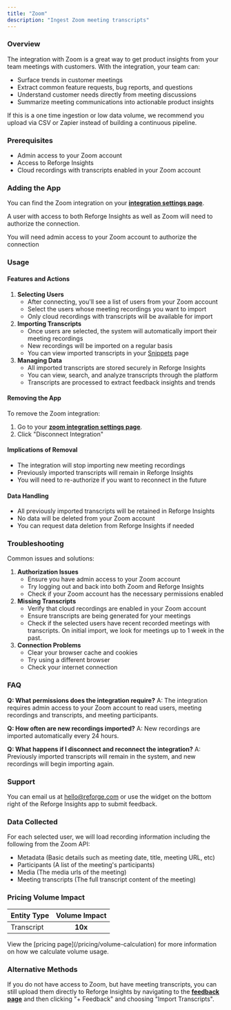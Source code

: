 ```yaml
---
title: "Zoom"
description: "Ingest Zoom meeting transcripts"
---
```


### Overview

The integration with Zoom is a great way to get product insights from your team meetings with customers. With the integration, your team can:

- Surface trends in customer meetings
- Extract common feature requests, bug reports, and questions
- Understand customer needs directly from meeting discussions
- Summarize meeting communications into actionable product insights

<Note>
  If this is a one time ingestion or low data volume, we recommend you upload via
  CSV or Zapier instead of building a continuous pipeline.
</Note>

### Prerequisites

- Admin access to your Zoom account
- Access to Reforge Insights
- Cloud recordings with transcripts enabled in your Zoom account

### Adding the App

You can find the Zoom integration on your [**integration settings page**](https://insights.reforge.com/w/default/settings/integrations/zoom).

A user with access to both Reforge Insights as well as Zoom will need to authorize the connection.

<Note>
  You will need admin access to your Zoom account to authorize the connection
</Note>

<Steps>
  <Step title='Go to "Settings"'>

  </Step>
  <Step title='Click "Integrations" in the navigation menu'>

  </Step>
  <Step title='Click "Zoom"'>

  </Step>
  <Step title='Click "Connect"'>

  </Step>
  <Step title="If necessary, log in to Zoom using the appropriate account">

  </Step>
  <Step title="Review and approve the permissions requested">

  </Step>
  <Step title="Once confirmed, you will be returned to Reforge Insights where you can select users for which to import meeting recording transcripts">

  </Step>
</Steps>

### Usage

#### Features and Actions

1. **Selecting Users**
   - After connecting, you'll see a list of users from your Zoom account
   - Select the users whose meeting recordings you want to import
   - Only cloud recordings with transcripts will be available for import
2. **Importing Transcripts**
   - Once users are selected, the system will automatically import their meeting recordings
   - New recordings will be imported on a regular basis
   - You can view imported transcripts in your [Snippets](https://docs.monterey.ai/snippets) page
3. **Managing Data**
   - All imported transcripts are stored securely in Reforge Insights
   - You can view, search, and analyze transcripts through the platform
   - Transcripts are processed to extract feedback insights and trends

#### Removing the App

To remove the Zoom integration:

1. Go to your [**zoom integration settings page**](https://insights.reforge.com/w/default/settings/integrations/zoom).
2. Click "Disconnect Integration"

#### Implications of Removal

- The integration will stop importing new meeting recordings
- Previously imported transcripts will remain in Reforge Insights
- You will need to re-authorize if you want to reconnect in the future

#### Data Handling

- All previously imported transcripts will be retained in Reforge Insights
- No data will be deleted from your Zoom account
- You can request data deletion from Reforge Insights if needed

### Troubleshooting

Common issues and solutions:

1. **Authorization Issues**
   - Ensure you have admin access to your Zoom account
   - Try logging out and back into both Zoom and Reforge Insights
   - Check if your Zoom account has the necessary permissions enabled
2. **Missing Transcripts**
   - Verify that cloud recordings are enabled in your Zoom account
   - Ensure transcripts are being generated for your meetings
   - Check if the selected users have recent recorded meetings with transcripts. On initial import, we look for meetings up to 1 week in the past.
3. **Connection Problems**
   - Clear your browser cache and cookies
   - Try using a different browser
   - Check your internet connection

### FAQ

**Q: What permissions does the integration require?**
A: The integration requires admin access to your Zoom account to read users, meeting recordings and transcripts, and meeting participants.

**Q: How often are new recordings imported?**
A: New recordings are imported automatically every 24 hours.

**Q: What happens if I disconnect and reconnect the integration?**
A: Previously imported transcripts will remain in the system, and new recordings will begin importing again.

### Support

You can email us at [hello@reforge.com](mailto:hello@reforge.com) or use the widget on the bottom right of the Reforge Insights app to submit feedback.

### Data Collected

For each selected user, we will load recording information including the following from the Zoom API:

- Metadata (Basic details such as meeting date, title, meeting URL, etc)
- Participants (A list of the meeting's participants)
- Media (The media urls of the meeting)
- Meeting transcripts (The full transcript content of the meeting)

### Pricing Volume Impact

| Entity Type | Volume Impact |
| :---------- | :-----------: |
| Transcript  | **10x**       |

<Info>
  View the [pricing page](/pricing/volume-calculation) for more information on
  how we calculate volume usage.
</Info>

### Alternative Methods

If you do not have access to Zoom, but have meeting transcripts, you can still upload them directly to Reforge Insights by navigating to the
[**feedback page**](https://insights.reforge.com/w/default/snippets/feedback) and then clicking "\+ Feedback" and choosing "Import Transcripts".
